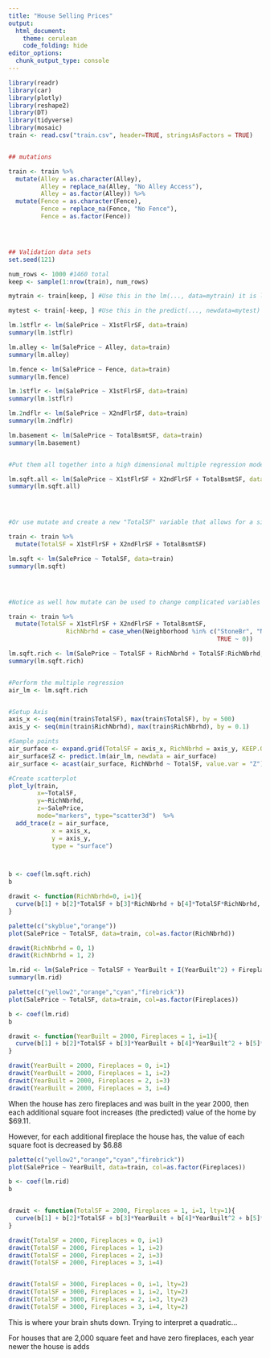 ```yaml
---
title: "House Selling Prices"
output: 
  html_document:
    theme: cerulean
    code_folding: hide
editor_options: 
  chunk_output_type: console
---
```


```r
library(readr)
library(car)
library(plotly)
library(reshape2)
library(DT)
library(tidyverse)
library(mosaic)
train <- read.csv("train.csv", header=TRUE, stringsAsFactors = TRUE)


## mutations

train <- train %>%
  mutate(Alley = as.character(Alley),
         Alley = replace_na(Alley, "No Alley Access"),
         Alley = as.factor(Alley)) %>%
  mutate(Fence = as.character(Fence),
         Fence = replace_na(Fence, "No Fence"),
         Fence = as.factor(Fence))




## Validation data sets
set.seed(121)

num_rows <- 1000 #1460 total
keep <- sample(1:nrow(train), num_rows)

mytrain <- train[keep, ] #Use this in the lm(..., data=mytrain) it is like "rbdata"

mytest <- train[-keep, ] #Use this in the predict(..., newdata=mytest) it is like "rbdata2"


```




```r
lm.1stflr <- lm(SalePrice ~ X1stFlrSF, data=train)
summary(lm.1stflr)

lm.alley <- lm(SalePrice ~ Alley, data=train)
summary(lm.alley)

lm.fence <- lm(SalePrice ~ Fence, data=train)
summary(lm.fence)
```
```r
lm.1stflr <- lm(SalePrice ~ X1stFlrSF, data=train)
summary(lm.1stflr)

lm.2ndflr <- lm(SalePrice ~ X2ndFlrSF, data=train)
summary(lm.2ndflr)

lm.basement <- lm(SalePrice ~ TotalBsmtSF, data=train)
summary(lm.basement)


#Put them all together into a high dimensional multiple regression model

lm.sqft.all <- lm(SalePrice ~ X1stFlrSF + X2ndFlrSF + TotalBsmtSF, data=train)
summary(lm.sqft.all)




#Or use mutate and create a new "TotalSF" variable that allows for a simple linear regression model that is just as powerful, but far easier to graph and interpret.

train <- train %>%
  mutate(TotalSF = X1stFlrSF + X2ndFlrSF + TotalBsmtSF)

lm.sqft <- lm(SalePrice ~ TotalSF, data=train)
summary(lm.sqft)




#Notice as well how mutate can be used to change complicated variables into simple on-off switches.

train <- train %>%
  mutate(TotalSF = X1stFlrSF + X2ndFlrSF + TotalBsmtSF,
                RichNbrhd = case_when(Neighborhood %in% c("StoneBr", "NridgHt", "NoRidge") ~ 1,
                                                          TRUE ~ 0))

lm.sqft.rich <- lm(SalePrice ~ TotalSF + RichNbrhd + TotalSF:RichNbrhd, data=train)
summary(lm.sqft.rich)


#Perform the multiple regression
air_lm <- lm.sqft.rich


#Setup Axis
axis_x <- seq(min(train$TotalSF), max(train$TotalSF), by = 500)
axis_y <- seq(min(train$RichNbrhd), max(train$RichNbrhd), by = 0.1)

#Sample points
air_surface <- expand.grid(TotalSF = axis_x, RichNbrhd = axis_y, KEEP.OUT.ATTRS=F)
air_surface$Z <- predict.lm(air_lm, newdata = air_surface)
air_surface <- acast(air_surface, RichNbrhd ~ TotalSF, value.var = "Z") #y ~ x

#Create scatterplot
plot_ly(train,
        x=~TotalSF,
        y=~RichNbrhd,
        z=~SalePrice, 
        mode="markers", type="scatter3d")  %>%
  add_trace(z = air_surface,
            x = axis_x,
            y = axis_y,
            type = "surface")



b <- coef(lm.sqft.rich)
b

drawit <- function(RichNbrhd=0, i=1){
  curve(b[1] + b[2]*TotalSF + b[3]*RichNbrhd + b[4]*TotalSF*RichNbrhd, add=TRUE, col=palette()[i], xname="TotalSF")
}

palette(c("skyblue","orange"))
plot(SalePrice ~ TotalSF, data=train, col=as.factor(RichNbrhd))

drawit(RichNbrhd = 0, 1)
drawit(RichNbrhd = 1, 2)
```


```r

lm.rid <- lm(SalePrice ~ TotalSF + YearBuilt + I(YearBuilt^2) + Fireplaces + TotalSF:YearBuilt + TotalSF:Fireplaces, data=train)
summary(lm.rid)

palette(c("yellow2","orange","cyan","firebrick"))
plot(SalePrice ~ TotalSF, data=train, col=as.factor(Fireplaces))

b <- coef(lm.rid)
b

drawit <- function(YearBuilt = 2000, Fireplaces = 1, i=1){
  curve(b[1] + b[2]*TotalSF + b[3]*YearBuilt + b[4]*YearBuilt^2 + b[5]*Fireplaces + b[6]*TotalSF*YearBuilt + b[7]*TotalSF*Fireplaces, add=TRUE, xname="TotalSF", col=palette()[i])
}

drawit(YearBuilt = 2000, Fireplaces = 0, i=1)
drawit(YearBuilt = 2000, Fireplaces = 1, i=2)
drawit(YearBuilt = 2000, Fireplaces = 2, i=3)
drawit(YearBuilt = 2000, Fireplaces = 3, i=4)
```

When the house has zero fireplaces and was built in the year 2000, then each additional square foot increases (the predicted) value of the home by \$69.11.

However, for each additional fireplace the house has, the value of each square foot is decreased by \$6.88


```r
palette(c("yellow2","orange","cyan","firebrick"))
plot(SalePrice ~ YearBuilt, data=train, col=as.factor(Fireplaces))

b <- coef(lm.rid)
b


drawit <- function(TotalSF = 2000, Fireplaces = 1, i=1, lty=1){
  curve(b[1] + b[2]*TotalSF + b[3]*YearBuilt + b[4]*YearBuilt^2 + b[5]*Fireplaces + b[6]*TotalSF*YearBuilt + b[7]*TotalSF*Fireplaces, add=TRUE, xname="YearBuilt", col=palette()[i], lty=lty)
}

drawit(TotalSF = 2000, Fireplaces = 0, i=1)
drawit(TotalSF = 2000, Fireplaces = 1, i=2)
drawit(TotalSF = 2000, Fireplaces = 2, i=3)
drawit(TotalSF = 2000, Fireplaces = 3, i=4)


drawit(TotalSF = 3000, Fireplaces = 0, i=1, lty=2)
drawit(TotalSF = 3000, Fireplaces = 1, i=2, lty=2)
drawit(TotalSF = 3000, Fireplaces = 2, i=3, lty=2)
drawit(TotalSF = 3000, Fireplaces = 3, i=4, lty=2)
```

This is where your brain shuts down. Trying to interpret a quadratic...

For houses that are 2,000 square feet and have zero fireplaces, each year newer the house is adds

